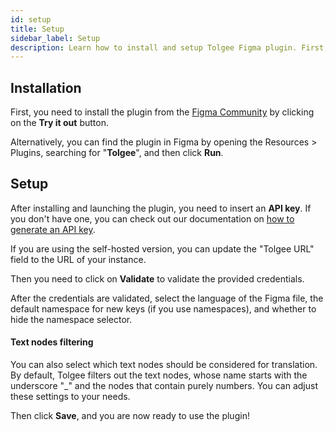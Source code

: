 ```yaml
---
id: setup
title: Setup
sidebar_label: Setup
description: Learn how to install and setup Tolgee Figma plugin. First, you need to install the plugin from the Figma Community by clicking on the Try it out button.
---
```



## Installation

First, you need to install the plugin from the [Figma Community](https://www.figma.com/community/plugin/1212381421658754793/Tolgee) by clicking on the **Try it out** button.

Alternatively, you can find the plugin in Figma by opening the Resources > Plugins, searching for "**Tolgee**", and then click **Run**.

## Setup

After installing and launching the plugin, you need to insert an **API key**. If you don't have one, you can check out our documentation on [how to generate an API key](/platform/account_settings/api_keys_and_pat_tokens#generation).

If you are using the self-hosted version, you can update the "Tolgee URL" field to the URL of your instance.

Then you need to click on **Validate** to validate the provided credentials.

<FigmaScreenshotWrapper src="/img/docs/platform/figma-plugin/setup-before-validation.png" />

After the credentials are validated, select the language of the Figma file, the default namespace for new keys (if you use namespaces), and whether to hide the namespace selector.

#### Text nodes filtering

You can also select which text nodes should be considered for translation. By default, Tolgee filters out the text nodes, whose name starts with the underscore "_" and the nodes that contain purely numbers. You can adjust these settings to your needs.

<FigmaScreenshotWrapper src="/img/docs/platform/figma-plugin/setup-after-validation.png" />

Then click **Save**, and you are now ready to use the plugin!